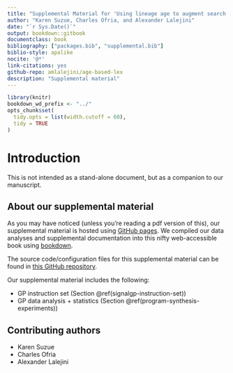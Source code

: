 ```yaml
---
title: "Supplemental Material for 'Using lineage age to augment search space exploration in lexicase selection'"
author: "Karen Suzue, Charles Ofria, and Alexander Lalejini"
date: "`r Sys.Date()`"
output: bookdown::gitbook
documentclass: book
bibliography: ["packages.bib", "supplemental.bib"]
biblio-style: apalike
nocite: '@*'
link-citations: yes
github-repo: amlalejini/age-based-lex
description: "Supplemental material"
---
```


```r
library(knitr)
bookdown_wd_prefix <- "../"
opts_chunk$set(
  tidy.opts = list(width.cutoff = 60),
  tidy = TRUE
)
```

# Introduction

This is not intended as a stand-alone document, but as a companion to our manuscript.

## About our supplemental material

As you may have noticed (unless you're reading a pdf version of this), our supplemental material is hosted using [GitHub pages](https://pages.github.com/).
We compiled our data analyses and supplemental documentation into this nifty web-accessible book using [bookdown](https://bookdown.org).

The source code/configuration files for this supplemental material can be found in [this GitHub repository](https://github.com/amlalejini/age-based-lex).

Our supplemental material includes the following:

- GP instruction set (Section \@ref(signalgp-instruction-set))
- GP data analysis + statistics (Section \@ref(program-synthesis-experiments))

## Contributing authors

- Karen Suzue
- Charles Ofria
- Alexander Lalejini